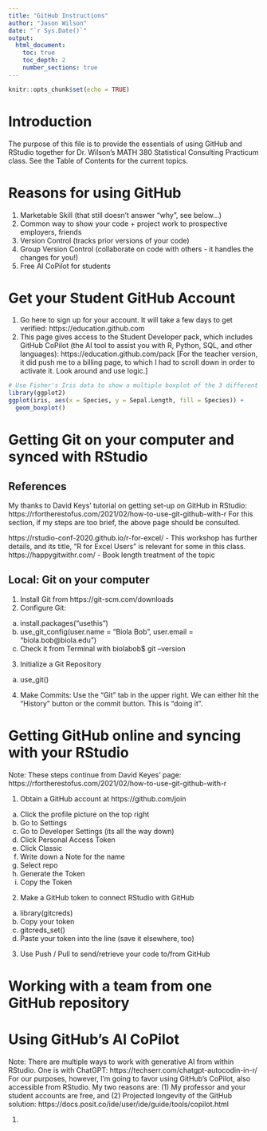 ```yaml
---
title: "GitHub Instructions"
author: "Jason Wilson"
date: "`r Sys.Date()`"
output: 
  html_document:
    toc: true
    toc_depth: 2
    number_sections: true
---
```


```r
knitr::opts_chunk$set(echo = TRUE)
```

# Introduction
The purpose of this file is to provide the essentials of using GitHub and RStudio together for Dr. Wilson's MATH 380 Statistical Consulting Practicum class.  See the Table of Contents for the current topics.


# Reasons for using GitHub

1. Marketable Skill (that still doesn't answer "why", see below...)
2. Common way to show your code + project work to prospective employers, friends
3. Version Control (tracks prior versions of your code)
4. Group Version Control (collaborate on code with others - it handles the changes for you!)
5. Free AI CoPilot for students

# Get your Student GitHub Account

1. Go here to sign up for your account.  It will take a few days to get verified: https://education.github.com
2. This page gives access to the Student Developer pack, which includes GitHub CoPilot (the AI tool to assist you with R, Python, SQL, and other languages): https://education.github.com/pack
[For the teacher version, it did push me to a billing page, to which I had to scroll down in order to activate it.  Look around and use logic.]

```r
# Use Fisher's Iris data to show a multiple boxplot of the 3 different iris types, using the ggplot2 package
library(ggplot2)
ggplot(iris, aes(x = Species, y = Sepal.Length, fill = Species)) +
  geom_boxplot()

```


# Getting Git on your computer and synced with RStudio
## References
My thanks to David Keys' tutorial on getting set-up on GitHub in RStudio:
https://rfortherestofus.com/2021/02/how-to-use-git-github-with-r
For this section, if my steps are too brief, the above page should be consulted.  

https://rstudio-conf-2020.github.io/r-for-excel/ - This workshop has further details, and its title, "R for Excel Users" is relevant for some in this class.
https://happygitwithr.com/ - Book length treatment of the topic

## Local: Git on your computer
1. Install Git from https://git-scm.com/downloads
2. Configure Git:
  a. install.packages("usethis")
  b. use_git_config(user.name = "Biola Bob", user.email = "biola.bob@biola.edu")
  c. Check it from Terminal with biolabob$ git --version
3. Initialize a Git Repository
  a. use_git()
4. Make Commits: Use the "Git" tab in the upper right.  We can either hit the "History" button or the commit button.  This is "doing it".


# Getting GitHub online and syncing with your RStudio
Note: These steps continue from David Keyes' page:
https://rfortherestofus.com/2021/02/how-to-use-git-github-with-r

1. Obtain a GitHub account at https://github.com/join
  a. Click the profile picture on the top right
  b. Go to Settings
  c. Go to Developer Settings (its all the way down)
  d. Click Personal Access Token
  e. Click Classic
  f. Write down a Note for the name
  g. Select repo
  h. Generate the Token
  i. Copy the Token

2. Make a GitHub token to connect RStudio with GitHub
  a. library(gitcreds)
  b. Copy your token
  c. gitcreds_set()
  d. Paste your token into the line (save it elsewhere, too)
3. Use Push / Pull to send/retrieve your code to/from GitHub
  

# Working with a team from one GitHub repository


# Using GitHub's AI CoPilot
Note: There are multiple ways to work with generative AI from within RStudio.  One is with ChatGPT:
https://techserr.com/chatgpt-autocodin-in-r/
For our purposes, however, I'm going to favor using GitHub's CoPilot, also accessible from RStudio.  My two reasons are: (1) My professor and your student accounts are free, and (2) Projected longevity of the GitHub solution:
https://docs.posit.co/ide/user/ide/guide/tools/copilot.html

1. 

